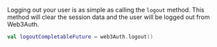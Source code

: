 Logging out your user is as simple as calling the `logout` method. This method will clear the
session data and the user will be logged out from Web3Auth.

```kotlin
val logoutCompletableFuture = web3Auth.logout()
```
